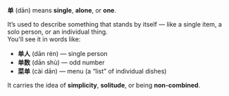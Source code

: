 **单** (dān) means **single**, **alone**, or **one**.

It’s used to describe something that stands by itself — like a single item, a solo person, or an individual thing.  
You'll see it in words like:

- **单人** (dān rén) — single person
- **单数** (dān shù) — odd number
- **菜单** (cài dān) — menu (a “list” of individual dishes)

It carries the idea of **simplicity**, **solitude**, or being **non-combined**.
